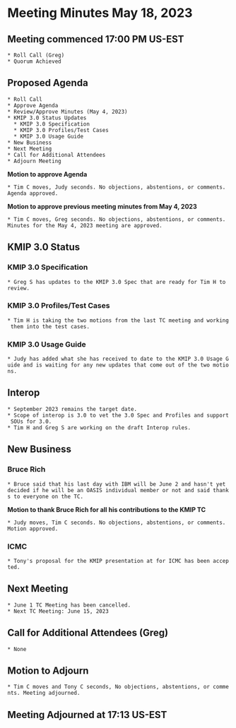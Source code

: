 = Meeting Minutes May 18, 2023 =
== Meeting commenced 17:00 PM US-EST ==
 * Roll Call (Greg)
 * Quorum Achieved

== Proposed Agenda ==
 * Roll Call
 * Approve Agenda
 * Review/Approve Minutes (May 4, 2023)
 * KMIP 3.0 Status Updates
   * KMIP 3.0 Specification
   * KMIP 3.0 Profiles/Test Cases
   * KMIP 3.0 Usage Guide
 * New Business
 * Next Meeting
 * Call for Additional Attendees
 * Adjourn Meeting

'''Motion to approve Agenda''' 

 * Tim C moves, Judy seconds. No objections, abstentions, or comments. Agenda approved.

'''Motion to approve previous meeting minutes from May 4, 2023'''

 * Tim C moves, Greg seconds. No objections, abstentions, or comments. Minutes for the May 4, 2023 meeting are approved.

== KMIP 3.0 Status ==
=== KMIP 3.0 Specification ===
 * Greg S has updates to the KMIP 3.0 Spec that are ready for Tim H to review.

=== KMIP 3.0 Profiles/Test Cases ===
 * Tim H is taking the two motions from the last TC meeting and working them into the test cases.
 
=== KMIP 3.0 Usage Guide ===
 * Judy has added what she has received to date to the KMIP 3.0 Usage Guide and is waiting for any new updates that come out of the two motions.

== Interop ==
 * September 2023 remains the target date.
 * Scope of interop is 3.0 to vet the 3.0 Spec and Profiles and support SOUs for 3.0.
 * Tim H and Greg S are working on the draft Interop rules.

== New Business ==
=== Bruce Rich ===
 * Bruce said that his last day with IBM will be June 2 and hasn't yet decided if he will be an OASIS individual member or not and said thanks to everyone on the TC.

'''Motion to thank Bruce Rich for all his contributions to the KMIP TC'''

 * Judy moves, Tim C seconds. No objections, abstentions, or comments. Motion approved.

=== ICMC ===
 * Tony's proposal for the KMIP presentation at for ICMC has been accepted.

== Next Meeting ==
 * June 1 TC Meeting has been cancelled.
 * Next TC Meeting: June 15, 2023

== Call for Additional Attendees (Greg) ==
 * None

== Motion to Adjourn ==
 * Tim C moves and Tony C seconds, No objections, abstentions, or comments. Meeting adjourned.

== Meeting Adjourned at 17:13 US-EST ==
